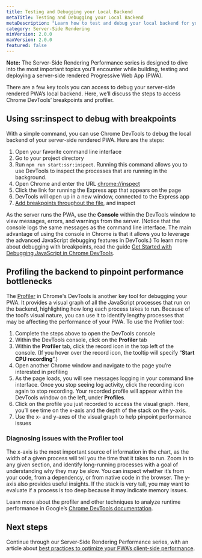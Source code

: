 ```yaml
---
title: Testing and Debugging your Local Backend
metaTitle: Testing and Debugging your Local Backend
metaDescription: "Learn how to test and debug your local backend for your server-side rendered application"
category: Server-Side Rendering
minVersion: 2.0.0
maxVersion: 2.0.0
featured: false
---
```


<Callout type="info">

**Note:** The Server-Side Rendering Performance series is designed to dive into the most important topics you'll encounter while building, testing and deploying a server-side rendered Progressive Web App (PWA).

</Callout>

There are a few key tools you can access to debug your server-side rendered PWA’s local backend. Here, we’ll discuss the steps to access Chrome DevTools’ breakpoints and profiler.

## Using ssr:inspect to debug with breakpoints

With a simple command, you can use Chrome DevTools to debug the local backend of your server-side rendered PWA. Here are the steps:

1. Open your favorite command line interface
2. Go to your project directory
3. Run `npm run start:ssr:inspect`. Running this command allows you to use DevTools to inspect the processes that are running in the background.
4. Open Chrome and enter the URL [chrome://inspect](chrome://inspect)
5. Click the link for running the Express app that appears on the page
6. DevTools will open up in a new window, connected to the Express app
7. [Add breakpoints throughout the file](https://developers.google.com/web/tools/chrome-devtools/javascript/breakpoints), and inspect

As the server runs the PWA, use the **Console** within the DevTools window to view messages, errors, and warnings from the server. (Notice that the console logs the same messages as the command line interface. The main advantage of using the console in Chrome is that it allows you to leverage the advanced JavaScript debugging features in DevTools.) To learn more about debugging with breakpoints, read the guide [Get Started with Debugging JavaScript in Chrome DevTools](https://developers.google.com/web/tools/chrome-devtools/javascript/).

## Profiling the backend to pinpoint performance bottlenecks

The [Profiler](https://developers.google.com/web/updates/2016/12/devtools-javascript-cpu-profile-migration) in Chrome's DevTools is another key tool for debugging your PWA. It provides a visual graph of all the JavaScript processes that run on the backend, highlighting how long each process takes to run. Because of the tool’s visual nature, you can use it to identify lengthy processes that may be affecting the performance of your PWA. To use the Profiler tool:

1. Complete the steps above to open the DevTools console
2. Within the DevTools console, click on the **Profiler** tab
3. Within the **Profiler** tab, click the record icon in the top left of the console. (If you hover over the record icon, the tooltip will specify “**Start CPU recording**”.)
4. Open another Chrome window and navigate to the page you’re interested in profiling
5. As the page loads, you will see messages logging in your command line interface. Once you stop seeing log activity, click the recording icon again to stop recording. Your recorded profile will appear within the DevTools window on the left, under **Profiles**.
6. Click on the profile you just recorded to access the visual graph. Here, you’ll see time on the x-axis and the depth of the stack on the y-axis.
7. Use the x- and y-axes of the visual graph to help pinpoint performance issues

### Diagnosing issues with the Profiler tool

The x-axis is the most important source of information in the chart, as the width of a given process will tell you the time that it takes to run. Zoom in to any given section, and identify long-running processes with a goal of understanding why they may be slow. You can inspect whether it’s from your code, from a dependency, or from native code in the browser. The y-axis also provides useful insights. If the stack is very tall, you may want to evaluate if a process is too deep because it may indicate memory issues.

Learn more about the profiler and other techniques to analyze runtime performance in Google’s [Chrome DevTools documentation](https://developers.google.com/web/tools/chrome-devtools/rendering-tools/).

## Next steps

Continue through our Server-Side Rendering Performance series, with an article about [best practices to optimize your PWA’s client-side performance](../performance/improving-client-side-performance).